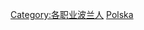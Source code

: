 {{Commonscat|Philosophers from Poland}}

[[Category:各职业波兰人|Category:各职业波兰人]]
[[Category:各国哲学家|Polska]]